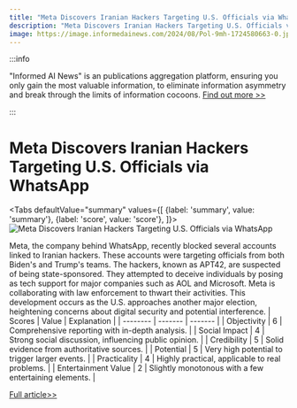 ```yaml
---
title: "Meta Discovers Iranian Hackers Targeting U.S. Officials via WhatsApp"
description: "Meta Discovers Iranian Hackers Targeting U.S. Officials via WhatsApp"
image: https://image.informedainews.com/2024/08/Pol-9mh-1724580663-0.jpg
---
```



:::info

"Informed AI News" is an publications aggregation platform, ensuring you only gain the most valuable information, to eliminate information asymmetry and break through the limits of information cocoons.  [Find out more >>](/)

:::

# Meta Discovers Iranian Hackers Targeting U.S. Officials via WhatsApp


<Tabs
	defaultValue="summary"
	values={[
	{label: 'summary', value: 'summary'},
	{label: 'score', value: 'score'},
]}>
<TabItem value="summary">
<img
  src="https://image.informedainews.com/2024/08/Pol-9mh-1724580663-0.jpg"
  alt="Meta Discovers Iranian Hackers Targeting U.S. Officials via WhatsApp"
/>



Meta, the company behind WhatsApp, recently blocked several accounts linked to Iranian hackers. These accounts were targeting officials from both Biden's and Trump's teams. The hackers, known as APT42, are suspected of being state-sponsored. They attempted to deceive individuals by posing as tech support for major companies such as AOL and Microsoft. Meta is collaborating with law enforcement to thwart their activities. This development occurs as the U.S. approaches another major election, heightening concerns about digital security and potential interference.
</TabItem>
<TabItem value="score">
	| Scores     | Value   | Explanation |
	| -------- | ------- | ------- |
	| Objectivity  | 6    | Comprehensive reporting with in-depth analysis.    |
	| Social Impact | 4     | Strong social discussion, influencing public opinion.    |
	| Credibility    | 5    | Solid evidence from authoritative sources.    |
	| Potential    | 5    | Very high potential to trigger larger events.    |
	| Practicality    | 4    | Highly practical, applicable to real problems.    |
	| Entertainment Value    | 2    | Slightly monotonous with a few entertaining elements.    |
</TabItem>
</Tabs>

[Full article>>](https://www.cnbc.com/2024/08/23/meta-says-whatsapp-accounts-tied-to-iran-hackers-targeted-biden-trump.html)
